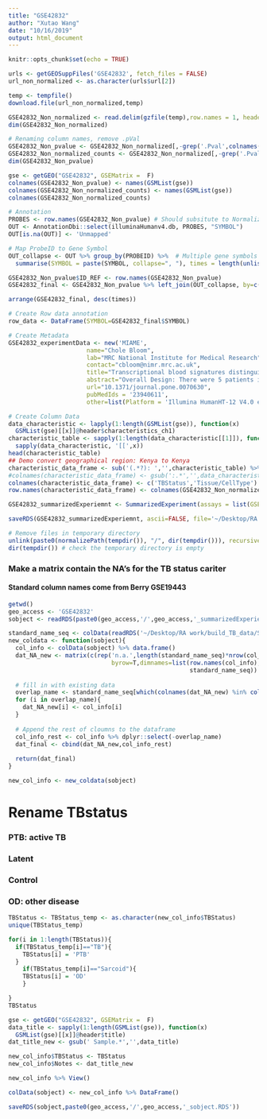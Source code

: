 ```yaml
---
title: "GSE42832"
author: "Xutao Wang"
date: "10/16/2019"
output: html_document
---
```


```r
knitr::opts_chunk$set(echo = TRUE)
```

```r
urls <- getGEOSuppFiles('GSE42832', fetch_files = FALSE)
url_non_normalized <- as.character(urls$url[2])

temp <- tempfile()
download.file(url_non_normalized,temp)

GSE42832_Non_normalized <- read.delim(gzfile(temp),row.names = 1, header = TRUE) %>% dplyr::select_if(~sum(!is.na(.)) > 0)
dim(GSE42832_Non_normalized)
```

```r
# Renaming column names, remove .pVal
GSE42832_Non_pvalue <- GSE42832_Non_normalized[,-grep('.Pval',colnames(GSE42832_Non_normalized))]
GSE42832_Non_normalized_counts <- GSE42832_Non_normalized[,-grep('.Pval',colnames(GSE42832_Non_normalized))]
dim(GSE42832_Non_pvalue)

gse <- getGEO("GSE42832", GSEMatrix =  F)
colnames(GSE42832_Non_pvalue) <- names(GSMList(gse))
colnames(GSE42832_Non_normalized_counts) <- names(GSMList(gse))
colnames(GSE42832_Non_normalized_counts)
```

```r
# Annotation
PROBES <- row.names(GSE42832_Non_pvalue) # Should subsitute to Normalized file???
OUT <- AnnotationDbi::select(illuminaHumanv4.db, PROBES, "SYMBOL")
OUT[is.na(OUT)] <- 'Unmapped'

# Map ProbeID to Gene Symbol 
OUT_collapse <- OUT %>% group_by(PROBEID) %>%  # Multiple gene symbols map to the same ProbeID
  summarise(SYMBOL = paste(SYMBOL, collapse=", "), times = length(unlist(strsplit(SYMBOL, ",")))) 

GSE42832_Non_pvalue$ID_REF <- row.names(GSE42832_Non_pvalue)
GSE42832_final <- GSE42832_Non_pvalue %>% left_join(OUT_collapse, by=c('ID_REF' = "PROBEID")) %>% as_tibble()

arrange(GSE42832_final, desc(times))
```

```r
# Create Row data annotation
row_data <- DataFrame(SYMBOL=GSE42832_final$SYMBOL)

# Create Metadata
GSE42832_experimentData <- new('MIAME',
                      name="Chole Bloom",
                      lab="MRC National Institute for Medical Research",
                      contact="cbloom@nimr.mrc.ac.uk",
                      title="Transcriptional blood signatures distinguish pulmonary tuberculosis, pulmonary sarcoidosis, pneumonias and lung cancers.",
                      abstract="Overall Design: There were 5 patients in each group of healthy controls, tuberculosis and sarcoidosis. The cell types were whole blood, PBMCs, monocytes (CD14), T cells (CD8 and CD4) and neutrophils (CD15).",
                      url="10.1371/journal.pone.0070630",
                      pubMedIds = '23940611',
                      other=list(Platform = 'Illumina HumanHT-12 V4.0 expression beadchip'))

# Create Column Data
data_characteristic <- lapply(1:length(GSMList(gse)), function(x)  
  GSMList(gse)[[x]]@header$characteristics_ch1)
characteristic_table <- sapply(1:length(data_characteristic[[1]]), function(x) 
  sapply(data_characteristic, '[[',x)) 
head(characteristic_table)
## Demo convert geographical region: Kenya to Kenya
characteristic_data_frame <- sub('(.*?): ','',characteristic_table) %>% DataFrame();characteristic_data_frame
#colnames(characteristic_data_frame) <- gsub(':.*','',data_characteristic[[1]])
colnames(characteristic_data_frame) <- c('TBStatus','Tissue/CellType')
row.names(characteristic_data_frame) <- colnames(GSE42832_Non_normalized_counts)

GSE42832_summarizedExperiemnt <- SummarizedExperiment(assays = list(GSE42832_Non_normalized_counts= as.matrix(GSE42832_Non_normalized_counts)), colData = characteristic_data_frame, rowData = row_data, metadata = list(GSE42832_experimentData)); GSE42832_summarizedExperiemnt
```

```r
saveRDS(GSE42832_summarizedExperiemnt, ascii=FALSE, file='~/Desktop/RA work/build_TB_data/Signatures/Bloom/GSE42832/GSE42832_summarizedExperiemnt.RDS')

# Remove files in temporary directory
unlink(paste0(normalizePath(tempdir()), "/", dir(tempdir())), recursive = TRUE)
dir(tempdir()) # check the temporary directory is empty

```

### Make a matrix contain the NA's for the TB status cariter
#### Standard column names come from Berry GSE19443
```r
getwd()
geo_access <- 'GSE42832'
sobject <- readRDS(paste0(geo_access,'/',geo_access,'_summarizedExperiemnt.RDS'))
```

```r
standard_name_seq <- colData(readRDS('~/Desktop/RA work/build_TB_data/Signatures/Berry/GSE19443/GSE19443_summarizedExperiemnt.RDS')) %>% data.frame() %>% colnames
new_coldata <- function(sobject){
  col_info <- colData(sobject) %>% data.frame()
  dat_NA_new <- matrix(c(rep('n.a.',length(standard_name_seq)*nrow(col_info))),ncol=length(standard_name_seq),
                             byrow=T,dimnames=list(row.names(col_info),
                                                   standard_name_seq)) %>% data.frame()
  
  # fill in with existing data
  overlap_name <- standard_name_seq[which(colnames(dat_NA_new) %in% colnames(col_info))]
  for (i in overlap_name){
    dat_NA_new[i] <- col_info[i]
  }
  
  # Append the rest of cloumns to the dataframe
  col_info_rest <- col_info %>% dplyr::select(-overlap_name)
  dat_final <- cbind(dat_NA_new,col_info_rest)
  
  return(dat_final)
}

new_col_info <- new_coldata(sobject)

```

# Rename TBstatus
### PTB: active TB
### Latent
### Control
### OD: other disease
```r
TBStatus <- TBStatus_temp <- as.character(new_col_info$TBStatus)
unique(TBStatus_temp)

for(i in 1:length(TBStatus)){
  if(TBStatus_temp[i]=="TB"){
    TBStatus[i] = 'PTB'
  }
    if(TBStatus_temp[i]=="Sarcoid"){
    TBStatus[i] = 'OD'
    }

}
TBStatus

gse <- getGEO("GSE42832", GSEMatrix =  F)
data_title <- sapply(1:length(GSMList(gse)), function(x)  
  GSMList(gse)[[x]]@header$title)
dat_title_new <- gsub(' Sample.*','',data_title)

new_col_info$TBStatus <- TBStatus
new_col_info$Notes <- dat_title_new

new_col_info %>% View()

colData(sobject) <- new_col_info %>% DataFrame()

saveRDS(sobject,paste0(geo_access,'/',geo_access,'_sobject.RDS'))

```



